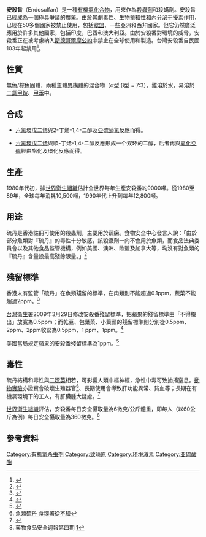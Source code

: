 {{noteTA
|T=zh-hans:硫丹;zh-hk:硫丹;zh-tw:安殺番;
|1=zh-hans:硫丹;zh-hk:硫丹;zh-tw:安殺番;
}}
{{Chembox
| NameEn = Endosulfan
| ImageFile = Endosulfan Formula V.3a.svg
| ImageSize = 
| ImageName = 硫丹／安殺番的化学结构
| ImageFile1 = 
| IUPACName = 6,7,8,9,10,10-hexachloro-<br />1,5,5a,6,9,9a-hexahydro-<br />6,9-methano-2,4,3-benzodioxathiepine-3-oxide
| OtherNames = 硫丹、碩丹、賽丹、克害靈、韓丹、强力丹
| Section1 = {{Chembox Identifiers
| CASNo = 115-29-7
| CASNo_Ref = {{cascite|correct|CAS}}
|  Abbreviations  =  
|  EINECS  =  
|  PubChem  =  
|  SMILES  =  ClC1(C(Cl)2Cl)C(COS(OC3)=O)<br />C3C2(Cl)C(Cl)=C1Cl
|  InChI  =  
|  RTECS  = 
|  MeSHName  = 
|  ChEBI  = 
|  KEGG  =  
|  ATCCode  =  |  ChemSpiderID_Ref  = {{chemspidercite|correct|chemspider}}|  ChemSpiderID  =  21117730
|  InChIKey  =  RDYMFSUJUZBWLH-UHFFFAOYAH
|  InChI1  =  1/C9H6Cl6O3S/c10-5-6(11)8(13)4-2-18-19(16)17-1-3(4)7(5,12)9(8,14)15/h3-4H,1-2H2/t3-,4-,7-,8+,19+/m0/s1
|  InChIKey1  =  RDYMFSUJUZBWLH-QDLMHMFQBI
|  StdInChI_Ref  = {{stdinchicite|correct|chemspider}}|  StdInChI  =  1S/C9H6Cl6O3S/c10-5-6(11)8(13)4-2-18-19(16)17-1-3(4)7(5,12)9(8,14)15/h3-4H,1-2H2/t3-,4-,7-,8+,19+/m0/s1
|  StdInChIKey_Ref  = {{stdinchicite|correct|chemspider}}|  StdInChIKey  =  RDYMFSUJUZBWLH-QDLMHMFQSA-N
|  UNII_Ref  = {{fdacite|correct|FDA}}|  UNII  =  QY5Y9R7G0E
|  ChEBI_Ref  = {{ebicite|changed|EBI}}|  KEGG_Ref  = {{keggcite|correct|kegg}}
}}
| Section2 = {{Chembox Properties
| Formula = C<sub>9</sub>H<sub>6</sub>Cl<sub>6</sub>O<sub>3</sub>S
| MolarMass = 406.95
| Appearance =
| Density = 1.745 g/cm³
| MeltingPt = 70-100 °C
| Melting_notes =
| BoilingPt = 
| Boiling_notes = 
| Solubility = 0.33 mg/L
| SolubleOther = 
| Solvent = water
| pKa = 
| pKb = 
| IsoelectricPt = 
| LambdaMax =
| Absorbance =
| SpecRotation = 
| RefractIndex = 
| Viscosity = 
| Dipole = }}
| Section3 = {{Chembox Structure
| CrystalStruct = 
| Coordination = 
| MolShape = 
| Dipole = }}
| Section4 = {{Chembox Thermochemistry
| DeltaHf = 
| DeltaHc = 
| Entropy = 
| HeatCapacity = }}
| Section5 = {{Chembox Pharmacology
| AdminRoutes =
| Bioavail = 
| Metabolism = 
| HalfLife = 
| ProteinBound =
| Excretion = 
| Legal_status =
| Legal_US =
| Legal_UK =
| Legal_AU =
| Legal_CA =
| PregCat = 
| PregCat_AU = 
| PregCat_US = }}
| Section6 = {{Chembox Explosive
| ShockSens = 
| FrictionSens = 
| ExplosiveV = 
| REFactor = }}
| Section7 = {{Chembox Hazards
| ExternalMSDS = 
| EUClass = Yes
| EUIndex = 
| wxxfh={{wxxfh|T|Xi|N}}
| NFPA-H = 
| NFPA-F = 
| NFPA-R = 
| NFPA-O =
| RPhrases = {{R24/25}}, {{R36}}, {{R50/53}}
| SPhrases = 
| RSPhrases =
| FlashPt = 
| Autoignition = 
| ExploLimits = 
| PEL = }}
| Section8 = {{Chembox Related
| OtherAnions = 
| OtherCations = 
| OtherFunctn = 
| Function = 
| OtherCpds = }}
}}
'''安殺番'''（Endosulfan）是一種[[有機氯化合物|有機氯化合物]]，用來作為[[有機氯殺蟲劑|殺蟲劑]]和殺蟎劑。安殺番已經成為一個極具爭議的農藥。由於其劇毒性、[[生物蓄積性|生物蓄積性]]和[[內分泌干擾素|內分泌干擾素]]作用，已經在50多個國家被禁止使用，包括[[歐盟|歐盟]]、一些亞洲和西非國家。但它仍然廣泛應用於許多其他國家，包括印度，巴西和澳大利亞。由於安殺番對環境的威脅，安殺番正在被考慮納入[[斯德哥爾摩公約|斯德哥爾摩公約]]中禁止在全球使用和製造。台灣安殺番自民國103年起禁用<ref>{{Cite web|title=有機鹵化物殺蟲劑引起之中毒及其續發症職業疾病認定參考指引|url=https://tmsc.osha.gov.tw/upfiles/DF6/a1453886546.pdf|access-date=2022-03-04|author=詹毓哲、胡松原、朱為民|format=pdf|language=zh-hant}}</ref>。

== 性質 ==
無色/棕色固體，兩種主體[[異構體|異構體]]的混合物（α型:β型 = 7:3），難溶於水，易溶於[[二氯甲烷|二氯甲烷]]、[[甲苯|甲苯]]中。

== 合成 ==
* [[六氯環戊二烯|六氯環戊二烯]]與2-丁烯-1,4-二醇及[[亞硫醯氯|亞硫醯氯]]反應而得。

* [[六氯環戊二烯|六氯環戊二烯]]與順-丁烯-1,4-二醇反應形成一个双环的二醇，后者再與[[氯化亞碸|氯化亞碸]]經由酯化及環化反應而得。

== 生產 ==
1980年代初，據[[世界衛生組織|世界衛生組織]]估計全世界每年生產安殺番約9000噸。從1980至89年，全球每年消耗10,500噸，1990年代上升到每年12,800噸。

== 用途 ==
硫丹是香港註冊可使用的殺蟲劑，主要用於蔬痫。食物安全中心發言人說：「由於部分魚類對『硫丹』的毒性十分敏感，該殺蟲劑一向不會用於魚類，而食品法典委員會以及其他食品監管機構，例如美國、澳洲、歐盟及加拿大等，均沒有對魚類的『硫丹』含量設最高殘餘限量。」<ref>{{Cite web |url=http://www.info.gov.hk/gia/general/200608/24/P200608240274.htm |title=疑含「硫丹」活鰻並無供港 |access-date=2009-07-23 |archive-date=2019-09-02 |archive-url=https://web.archive.org/web/20190902190954/https://www.info.gov.hk/gia/general/200608/24/P200608240274.htm |dead-url=no }}</ref>

== 殘留標準 ==
香港未有監管「硫丹」在魚類殘留的標準，在肉類則不能超過0.1ppm，蔬菜不能超過2ppm。<ref>{{Cite web |url=http://the-sun.on.cc/channels/news/20060824/index.html |title=粵滬鰻魚致癌硫丹超標22倍 日禁出售 食環署查有否輸港 |access-date=2009-07-23 |archive-date=2019-08-11 |archive-url=https://web.archive.org/web/20190811015926/http://the-sun.on.cc/channels/news/20060824/index.html |dead-url=no }}</ref>

[[台灣衛生署|台灣衛生署]]2009年3月29日修改安殺番殘留標準，把蘋果的殘留標準由「不得檢出」放寬為0.5ppm；而乾豆、包葉菜、小葉菜的殘留標準則分別從0.5ppm、2ppm、2ppm收緊為0.5ppm、1 ppm、1ppm。<ref>{{Cite web |url=http://www.cna.com.tw/ReadNews/FeatureNews_Read.aspx?TopicNo=691&ID=200907190171 |title=管制安殺番農藥鬆嚴不一 衛署:與國際接軌 |access-date=2009-07-23 |archive-date=2016-03-05 |archive-url=https://web.archive.org/web/20160305080241/http://www.cna.com.tw/ReadNews/FeatureNews_Read.aspx?TopicNo=691&ID=200907190171 |dead-url=no }}</ref>

美國當局規定蘋果的安殺番殘留標準為1ppm。<ref>{{Cite web |url=http://www.cna.com.tw/ReadNews/FeatureNews_Read.aspx?TopicNo=691&ID=200907190172&pageNum=1 |title=專家促訂落日條款 全面禁用安殺番 |access-date=2009-07-23 |archive-date=2016-03-04 |archive-url=https://web.archive.org/web/20160304211342/http://www.cna.com.tw/ReadNews/FeatureNews_Read.aspx?TopicNo=691&ID=200907190172&pageNum=1 |dead-url=no }}</ref>

== 毒性 ==
硫丹結構和毒性與[[二噁英|二噁英]]相若，可影響人類中樞神經，急性中毒可致抽搐窒息。[[動物實驗|動物實驗]]亦證實會破壞生殖器官<ref>[http://news.sina.com.hk/cgi-bin/nw/photo.cgi/news/263241/m/body/1.html 魚類硫丹 食環署從不驗]{{Dead link|date=2019年10月 |bot=InternetArchiveBot |fix-attempted=yes }}</ref>、長期使用會導致肝功能異常、貧血等；長期在有機氯環境下的工人，有肝臟腫大疑慮。<ref>{{Cite web |url=http://www.cna.com.tw/SearchNews/doDetail.aspx?id=200907080323 |title=消基會籲衛署恢復蘋果不得檢出安殺番標準 |access-date=2009-07-23 |archive-date=2016-03-04 |archive-url=https://web.archive.org/web/20160304210820/http://www.cna.com.tw/SearchNews/doDetail.aspx?id=200907080323 |dead-url=no }}</ref>

[[世界衛生組織|世界衛生組織]]評估，安殺番每日安全攝取量為6微克/公斤體重，即每人（以60公斤為例）每日安全攝取量為360微克。<ref>藥物食品安全週報第四期 [http://consumer.doh.gov.tw/fdaciw/pages/epaper_list.jsp?pageNo=4&typeSn=4#]{{dead link|date=2018年2月 |bot=InternetArchiveBot |fix-attempted=yes }}</ref>

== 參考資料 ==
<div class="references-small">
<references />
</div>

{{杀虫剂}}

[[Category:有机氯杀虫剂|Category:有机氯杀虫剂]]
[[Category:致畸原|Category:致畸原]]
[[Category:环境激素|Category:环境激素]]
[[Category:亚硫酸酯|Category:亚硫酸酯]]